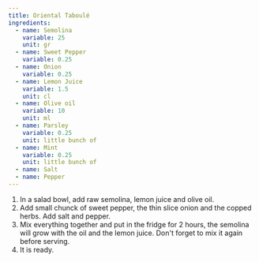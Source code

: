 ```yaml
---
title: Oriental Taboulé
ingredients:
  - name: Semolina
    variable: 25
    unit: gr
  - name: Sweet Pepper
    variable: 0.25
  - name: Onion
    variable: 0.25
  - name: Lemon Juice
    variable: 1.5
    unit: cl
  - name: Olive oil
    variable: 10
    unit: ml
  - name: Parsley
    variable: 0.25
    unit: little bunch of
  - name: Mint
    variable: 0.25
    unit: little bunch of
  - name: Salt
  - name: Pepper
---
```


1. In a salad bowl, add raw semolina, lemon juice and olive oil.
2. Add small chunck of sweet pepper, the thin slice onion and the copped herbs. Add salt and pepper.
3. Mix everything together and put in the fridge for 2 hours, the semolina will grow with the oil and the lemon juice. Don't forget to mix it again before serving.
4. It is ready.
